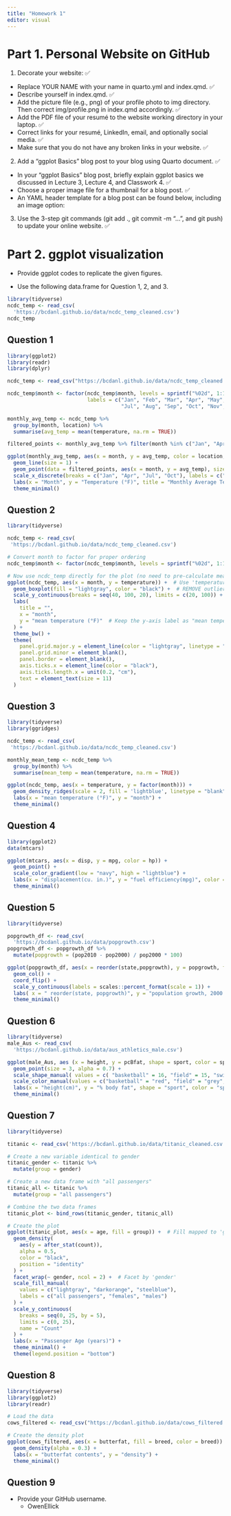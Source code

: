 ```yaml
---
title: "Homework 1"
editor: visual
---
```


# Part 1. Personal Website on GitHub

1.  Decorate your website: ✅

-   Replace YOUR NAME with your name in quarto.yml and index.qmd. ✅
-   Describe yourself in index.qmd. ✅
-   Add the picture file (e.g., png) of your profile photo to img directory. Then correct img/profile.png in index.qmd accordingly. ✅
-   Add the PDF file of your resumé to the website working directory in your laptop. ✅
-   Correct links for your resumé, LinkedIn, email, and optionally social media. ✅
-   Make sure that you do not have any broken links in your website. ✅

2.  Add a “ggplot Basics” blog post to your blog using Quarto document. ✅

-   In your “ggplot Basics” blog post, briefly explain ggplot basics we discussed in Lecture 3, Lecture 4, and Classwork 4. ✅
-   Choose a proper image file for a thumbnail for a blog post. ✅
-   An YAML header template for a blog post can be found below, including an image option:

3.  Use the 3-step git commands (git add ., git commit -m "...", and git push) to update your online website. ✅

# Part 2. ggplot visualization

-   Provide ggplot codes to replicate the given figures.

-   Use the following data.frame for Question 1, 2, and 3.

```r
library(tidyverse)
ncdc_temp <- read_csv(
  'https://bcdanl.github.io/data/ncdc_temp_cleaned.csv')
ncdc_temp
```

## Question 1

```r
library(ggplot2)
library(readr)
library(dplyr)

ncdc_temp <- read_csv("https://bcdanl.github.io/data/ncdc_temp_cleaned.csv")

ncdc_temp$month <- factor(ncdc_temp$month, levels = sprintf("%02d", 1:12), 
                          labels = c("Jan", "Feb", "Mar", "Apr", "May", "Jun", 
                                     "Jul", "Aug", "Sep", "Oct", "Nov", "Dec"))

monthly_avg_temp <- ncdc_temp %>%
  group_by(month, location) %>%
  summarise(avg_temp = mean(temperature, na.rm = TRUE))

filtered_points <- monthly_avg_temp %>% filter(month %in% c("Jan", "Apr", "Jul", "Oct"))

ggplot(monthly_avg_temp, aes(x = month, y = avg_temp, color = location, group = location)) +
  geom_line(size = 1) + 
  geom_point(data = filtered_points, aes(x = month, y = avg_temp), size = 2, color = "black") + 
  scale_x_discrete(breaks = c("Jan", "Apr", "Jul", "Oct"), labels = c("Jan", "Apr", "Jul", "Oct")) + 
  labs(x = "Month", y = "Temperature (°F)", title = "Monthly Average Temperature by Location") +
  theme_minimal()

```

## Question 2

```r
library(tidyverse)

ncdc_temp <- read_csv(
 'https://bcdanl.github.io/data/ncdc_temp_cleaned.csv')

# Convert month to factor for proper ordering
ncdc_temp$month <- factor(ncdc_temp$month, levels = sprintf("%02d", 1:12))

# Now use ncdc_temp directly for the plot (no need to pre-calculate means)
ggplot(ncdc_temp, aes(x = month, y = temperature)) +  # Use 'temperature' directly
  geom_boxplot(fill = "lightgray", color = "black") +  # REMOVE outlier.shape = NA
  scale_y_continuous(breaks = seq(40, 100, 20), limits = c(20, 100)) +
  labs(
    title = "",
    x = "month",
    y = "mean temperature (°F)"  # Keep the y-axis label as "mean temperature (°F)"
  ) +
  theme_bw() +
  theme(
    panel.grid.major.y = element_line(color = "lightgray", linetype = "dotted"),
    panel.grid.minor = element_blank(),
    panel.border = element_blank(),
    axis.ticks.x = element_line(color = "black"),
    axis.ticks.length.x = unit(0.2, "cm"),
    text = element_text(size = 11)
  )
```

## Question 3

```r
library(tidyverse)
library(ggridges)

ncdc_temp <- read_csv(
 'https://bcdanl.github.io/data/ncdc_temp_cleaned.csv')

monthly_mean_temp <- ncdc_temp %>% 
  group_by(month) %>% 
  summarise(mean_temp = mean(temperature, na.rm = TRUE))

ggplot(ncdc_temp, aes(x = temperature, y = factor(month))) +
  geom_density_ridges(scale = 2, fill = 'lightblue', linetype = "blank") +
  labs(x = "mean temperature (°F)", y = "month") +
  theme_minimal()

```

## Question 4

```r
library(ggplot2)
data(mtcars)

ggplot(mtcars, aes(x = disp, y = mpg, color = hp)) +
  geom_point() +
  scale_color_gradient(low = "navy", high = "lightblue") +
  labs(x = "displacement(cu. in.)", y = "fuel efficiency(mpg)", color = "hp") +
  theme_minimal()
```

## Question 5

```r
library(tidyverse)

popgrowth_df <- read_csv(
  'https://bcdanl.github.io/data/popgrowth.csv')
popgrowth_df <- popgrowth_df %>% 
  mutate(popgrowth = (pop2010 - pop2000) / pop2000 * 100)

ggplot(popgrowth_df, aes(x = reorder(state,popgrowth), y = popgrowth, fill = region)) + 
  geom_col() +
  coord_flip() +
  scale_y_continuous(labels = scales::percent_format(scale = 1)) +
  labs( x = " reorder(state, popgrowth)", y = "population growth, 2000 to 2010", fill = "region") +
  theme_minimal()
```

## Question 6

```r
library(tidyverse)
male_Aus <- read_csv(
  'https://bcdanl.github.io/data/aus_athletics_male.csv')

ggplot(male_Aus, aes (x = height, y = pcBfat, shape = sport, color = sport)) +
  geom_point(size = 3, alpha = 0.7) +
  scale_shape_manual( values = c( "basketball" = 16, "field" = 15, "swimming" = 18, "track" = 17, "water polo" = 25)) +
  scale_color_manual(values = c("basketball" = "red", "field" = "grey", "swimming" = "grey", "track" = "grey", "water polo" = "grey")) +
  labs(x = "height(cm)", y = "% body fat", shape = "sport", color = "sport") +
  theme_minimal()
```

## Question 7

```r
library(tidyverse)

titanic <- read_csv('https://bcdanl.github.io/data/titanic_cleaned.csv')

# Create a new variable identical to gender
titanic_gender <- titanic %>%
  mutate(group = gender)

# Create a new data frame with "all passengers"
titanic_all <- titanic %>%
  mutate(group = "all passengers")

# Combine the two data frames
titanic_plot <- bind_rows(titanic_gender, titanic_all)

# Create the plot
ggplot(titanic_plot, aes(x = age, fill = group)) +  # Fill mapped to 'group'
  geom_density(
    aes(y = after_stat(count)),
    alpha = 0.5,
    color = "black",
    position = "identity"
  ) +
  facet_wrap(~ gender, ncol = 2) +  # Facet by 'gender'
  scale_fill_manual(
    values = c("lightgray", "darkorange", "steelblue"),
    labels = c("all passengers", "females", "males")
  ) +
  scale_y_continuous(
    breaks = seq(0, 25, by = 5),
    limits = c(0, 25),
    name = "Count"
  ) +
  labs(x = "Passenger Age (years)") +
  theme_minimal() +
  theme(legend.position = "bottom")

```

## Question 8

```r
library(tidyverse)
library(ggplot2)
library(readr)

# Load the data
cows_filtered <- read_csv("https://bcdanl.github.io/data/cows_filtered.csv")

# Create the density plot
ggplot(cows_filtered, aes(x = butterfat, fill = breed, color = breed)) +
  geom_density(alpha = 0.3) +
  labs(x = "butterfat contents", y = "density") +
  theme_minimal()


```

## Question 9

-   Provide your GitHub username.
    -   OwenEllick
